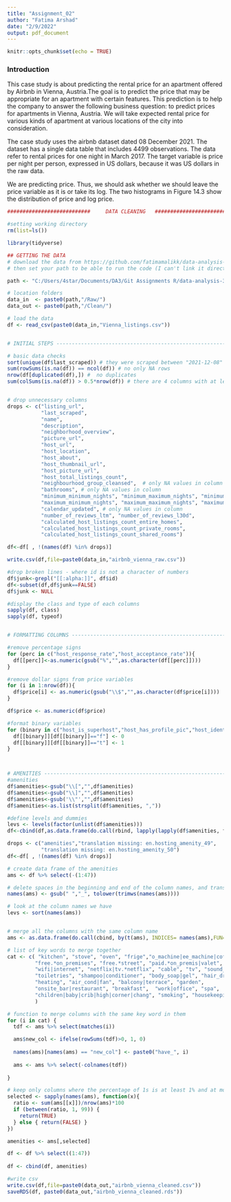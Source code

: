 ```yaml
---
title: "Assignment_02"
author: "Fatima Arshad"
date: "2/9/2022"
output: pdf_document
---
```

```r
knitr::opts_chunk$set(echo = TRUE)
```

### Introduction
This case study is about predicting the rental price for an apartment offered by Airbnb in Vienna, Austria.The goal is to predict the price that may be appropriate for an apartment with certain features. This prediction is to help the company to answer the following business question: to predict prices for apartments in Vienna, Austria. We will take expected rental price for various kinds of apartment at various locations of the city into consideration.

The case study uses the airbnb dataset dated 08 December 2021. The dataset has a single data table that includes 4499 observations. The data refer to rental prices for one night in March 2017. The target variable is price per night per person, expressed in US dollars, because it was US dollars in the raw data. 

We are predicting price. Thus, we should ask whether we should leave the price variable as it is or take its log. The two histograms in Figure 14.3 show the distribution of price and log price.




```r
###########################     DATA CLEANING   ########################

#setting working directory
rm(list=ls())

library(tidyverse)

## GETTING THE DATA 
# download the data from https://github.com/fatimamalikk/data-analysis-3/tree/main/Assignment_02_Data/Raw
# then set your path to be able to run the code (I can't link it directly as it is too big, so you have to download)

path <- "C:/Users/4star/Documents/DA3/Git Assignments R/data-analysis-3/Assignment_02_Data"

# location folders
data_in  <- paste0(path,"/Raw/")
data_out <- paste0(path,"/Clean/")

# load the data
df <- read_csv(paste0(data_in,"Vienna_listings.csv"))


# INITIAL STEPS -----------------------------------------------------------

# basic data checks
sort(unique(df$last_scraped)) # they were scraped between "2021-12-08" "2021-12-09" "2021-12-18"
sum(rowSums(is.na(df)) == ncol(df)) # no only NA rows
nrow(df[duplicated(df),]) #  no duplicates 
sum(colSums(is.na(df)) > 0.5*nrow(df)) # there are 4 columns with at least 50% of the values missing 


# drop unnecessary columns
drops <- c("listing_url",
           "last_scraped",
           "name",
           "description",
           "neighborhood_overview",
           "picture_url",
           "host_url",
           "host_location",
           "host_about",
           "host_thumbnail_url",
           "host_picture_url",
           "host_total_listings_count",
           "neighbourhood_group_cleansed",  # only NA values in column
           "bathrooms", # only NA values in column
           "minimum_minimum_nights", "minimum_maximum_nights", "minimum_nights_avg_ntm",
           "maximum_minimum_nights", "maximum_maximum_nights", "maximum_nights_avg_ntm", 
           "calendar_updated", # only NA values in column
           "number_of_reviews_ltm", "number_of_reviews_l30d",
           "calculated_host_listings_count_entire_homes", 
           "calculated_host_listings_count_private_rooms", 
           "calculated_host_listings_count_shared_rooms")

df<-df[ , !(names(df) %in% drops)]

write.csv(df,file=paste0(data_in,"airbnb_vienna_raw.csv"))

#drop broken lines - where id is not a character of numbers
df$junk<-grepl("[[:alpha:]]", df$id)
df<-subset(df,df$junk==FALSE)
df$junk <- NULL

#display the class and type of each columns
sapply(df, class)
sapply(df, typeof)


# FORMATTING COLUMNS ------------------------------------------------------

#remove percentage signs
for (perc in c("host_response_rate","host_acceptance_rate")){
  df[[perc]]<-as.numeric(gsub("%","",as.character(df[[perc]])))
}

#remove dollar signs from price variables
for (i in 1:nrow(df)){
  df$price[i] <- as.numeric(gsub("\\$","",as.character(df$price[i])))
}

df$price <- as.numeric(df$price)

#format binary variables
for (binary in c("host_is_superhost","host_has_profile_pic","host_identity_verified", "has_availability", "instant_bookable")){
  df[[binary]][df[[binary]]=="f"] <- 0
  df[[binary]][df[[binary]]=="t"] <- 1
}



# AMENITIES ---------------------------------------------------------------
#amenities
df$amenities<-gsub("\\[","",df$amenities)
df$amenities<-gsub("\\]","",df$amenities)
df$amenities<-gsub('\\"',"",df$amenities)
df$amenities<-as.list(strsplit(df$amenities, ","))

#define levels and dummies 
levs <- levels(factor(unlist(df$amenities)))
df<-cbind(df,as.data.frame(do.call(rbind, lapply(lapply(df$amenities, factor, levs), table))))

drops <- c("amenities","translation missing: en.hosting_amenity_49",
           "translation missing: en.hosting_amenity_50")
df<-df[ , !(names(df) %in% drops)]

# create data frame of the amenities
ams <- df %>% select(-(1:47))

# delete spaces in the beginning and end of the column names, and transfer all to lower case
names(ams) <- gsub(" ","_", tolower(trimws(names(ams))))

# look at the column names we have
levs <- sort(names(ams))


# merge all the columns with the same column name
ams <- as.data.frame(do.call(cbind, by(t(ams), INDICES= names(ams),FUN=colSums)))

# list of key words to merge together
cat <- c( "kitchen", "stove", "oven", "frige","o_machine|ee_machine|coffee", "gril",
         "free.*on_premises", "free.*street", "paid.*on_premis|valet", "paid.*off_premises|self-parking|parking",
         "wifi|internet", "netflix|tv.*netflix", "cable", "tv", "sound_system",
         "toiletries", "shampoo|conditioner", "body_soap|gel", "hair_dryer", "washer", "dryer", "iron",  
         "heating", "air_cond|fan", "balcony|terrace", "garden",
         "onsite_bar|restaurant", "breakfast",  "work|office", "spa",  "fitness|gym",  
         "children|baby|crib|high|corner|chang", "smoking", "housekeeping", "fireplace", "clothing_storage"
         )

# function to merge columns with the same key word in them
for (i in cat) {
  tdf <- ams %>% select(matches(i))

  ams$new_col <- ifelse(rowSums(tdf)>0, 1, 0)
  
  names(ams)[names(ams) == "new_col"] <- paste0("have_", i)
  
  ams <- ams %>% select(-colnames(tdf)) 
  
} 

# keep only columns where the percentage of 1s is at least 1% and at most 99%
selected <- sapply(names(ams), function(x){
  ratio <- sum(ams[[x]])/nrow(ams)*100
  if (between(ratio, 1, 99)) {
    return(TRUE)
  } else { return(FALSE) }
})

amenities <- ams[,selected]

df <- df %>% select((1:47))
  
df <- cbind(df, amenities)

#write csv
write.csv(df,file=paste0(data_out,"airbnb_vienna_cleaned.csv"))
saveRDS(df, paste0(data_out,"airbnb_vienna_cleaned.rds"))
```